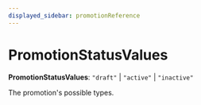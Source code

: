 ```yaml
---
displayed_sidebar: promotionReference
---
```



# PromotionStatusValues

 **PromotionStatusValues**: `"draft"` \| `"active"` \| `"inactive"`

The promotion's possible types.
